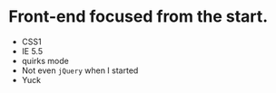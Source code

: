 
<Layout>

# Front-end focused from the start.

- CSS1
- IE 5.5
- quirks mode
- Not even `jQuery` when I started
- Yuck

</Layout>